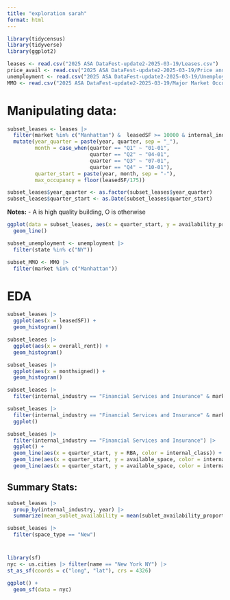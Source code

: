 ```yaml
---
title: "exploration sarah"
format: html
---
```


```r
library(tidycensus)
library(tidyverse)
library(ggplot2)
```

```r
leases <- read.csv("2025 ASA DataFest-update2-2025-03-19/Leases.csv")
price_avail <- read.csv("2025 ASA DataFest-update2-2025-03-19/Price and Availability Data.csv")
unemployment <- read.csv("2025 ASA DataFest-update2-2025-03-19/Unemployment.csv")
MMO <- read.csv("2025 ASA DataFest-update2-2025-03-19/Major Market Occupancy Data-revised.csv")
```


# Manipulating data: 
```r
subset_leases <- leases |> 
  filter(market %in% c("Manhattan") &  leasedSF >= 10000 & internal_industry %in% c("Legal Services", "Financial Services and Insurance", "Technology, Advertising, Media, and Information") & !is.na(direct_available_space) & !is.na(direct_availability_proportion) & !is.na(direct_internal_class_rent) &  !is.na(direct_overall_rent) & !is.na(sublet_available_space) & !is.na(sublet_availability_proportion) & !is.na(sublet_internal_class_rent) & !is.na(sublet_overall_rent)) |>  
  mutate(year_quarter = paste(year, quarter, sep = "_"),
         month = case_when(quarter == "Q1" ~ "01-01",
                           quarter == "Q2" ~ "04-01",
                           quarter == "Q3" ~ "07-01",
                           quarter == "Q4" ~ "10-01"),
         quarter_start = paste(year, month, sep = "-"),
         max_occupancy = floor(leasedSF/175))

subset_leases$year_quarter <- as.factor(subset_leases$year_quarter) 
subset_leases$quarter_start <- as.Date(subset_leases$quarter_start)
```

**Notes:** 
- A is high quality building, O is otherwise 


```r

ggplot(data = subset_leases, aes(x = quarter_start, y = availability_proportion)) + 
  geom_line()
```


```r
subset_unemployment <- unemployment |> 
  filter(state %in% c("NY"))
```

```r
subset_MMO <- MMO |> 
  filter(market %in% c("Manhattan"))
```

# EDA 

```r
subset_leases |> 
  ggplot(aes(x = leasedSF)) + 
  geom_histogram()

subset_leases |> 
  ggplot(aes(x = overall_rent)) + 
  geom_histogram()

subset_leases |> 
  ggplot(aes(x = monthsigned)) + 
  geom_histogram()
```

```r
subset_leases |> 
  filter(internal_industry == "Financial Services and Insurance" & market == "Manhattan") |> View()

subset_leases |> 
  filter(internal_industry == "Financial Services and Insurance" & market == "Manhattan") |> 
  ggplot()
```

```r
subset_leases |> 
  filter(internal_industry == "Financial Services and Insurance") |> 
  ggplot() + 
  geom_line(aes(x = quarter_start, y = RBA, color = internal_class)) + 
  geom_line(aes(x = quarter_start, y = available_space, color = internal_class)) + 
  geom_line(aes(x = quarter_start, y = available_space, color = internal_class))
```

## Summary Stats: 

```r
subset_leases |> 
  group_by(internal_industry, year) |> 
  summarize(mean_sublet_availability = mean(sublet_availability_proportion)) |> View()
```

```r
subset_leases |> 
  filter(space_type == "New")
```


# 

```r
library(sf)
nyc <- us.cities |> filter(name == "New York NY") |> 
st_as_sf(coords = c("long", "lat"), crs = 4326)

ggplot() + 
  geom_sf(data = nyc)
```




